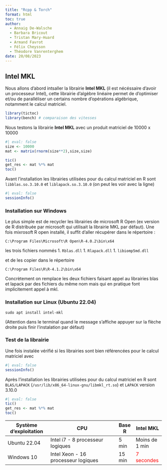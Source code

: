 ```yaml
---
title: "Rcpp & Torch"
format: html
toc: true
author: 
  - Annaig De-Walsche
  - Barbara Bricout
  - Tristan Mary-Huard
  - Armand Favrot
  - Félix Cheysson
  - Théodore Vanrenterghem
date: 20/08/2023
---
```


## Intel MKL

Nous allons d'abord intsaller la librairie **Intel MKL** (il est nécéssaire d'avoir un processeur Intel), cette librairie d'algèbre linéaire permet de d'optimiser et/ou de paralléliser un certains nombre d'opérations algébrique, notamment le calcul matriciel.

```r
library(tictoc)
library(bench) # comparaison des vitesses 
```

Nous testons la librairie **Intel MKL** avec un produit matriciel de 10000 x 10000

```r
#| eval: false
size <- 10000
mat <- matrix(rnorm(size**2),size,size)

tic()
get_res <- mat %*% mat
toc()
```

Avant l'installation les librairies utilisées pour du calcul matriciel en R sont `libblas.so.3.10.0` et `liblapack.so.3.10.0` (on peut les voir avec la ligne)

```r
#| eval: false
sessionInfo()
```

### Installation sur Windows

Le plus simple est de recycler les librairies de microsoft R Open (ex version de R distribuée par microsoft qui utilisait la librairie MKL par défaut). Une fois mixrosoft R open installé, il suffit d'aller récupérer dans le répertoire :

`C:\Program Files\Microsoft\R Open\R-4.0.2\bin\x64`

les trois fichiers nommés 1. `Rblas.dll` 1. `Rlapack.dll` 1. `libiomp5md.dll`

et de les copier dans le répertoire

`C:\Program Files\R\R-4.1.2\bin\x64`

Concrètement on remplace les deux fichiers faisant appel au librairies blas et lapack par des fichiers du même nom mais qui en pratique font implicitement appel à mkl.

### Installation sur Linux (Ubuntu 22.04)

```         
sudo apt install intel-mkl
```

(Attention dans le terminal quand le message s'affiche appuyer sur la flèche droite puis finir l'instalation par défaut)

### Test de la librairie

Une fois instalée vérifié si les librairies sont bien référencées pour le calcul matriciel avec

```r
#| eval: false
sessionInfo()
```

Après l'installation les librairies utilisées pour du calcul matriciel en R sont `BLAS/LAPACK` (`/usr/lib/x86_64-linux-gnu/libmkl_rt.so`) et `LAPACK` version 3.10.0

```r
#| eval: false
tic()
get_res <- mat %*% mat
toc()
```

| Système d'exploitation | CPU                                  | Base R  | Intel MKL      |
|------------------------|--------------------------------------|---------|----------------|
| Ubuntu 22.04           |  Intel i7 - 8 processeur logiques    | 5 min   | Moins de 1 min |
| Windows 10             | Intel Xeon - 16 processeur logiques  | 15 min  |<span style="color:red;">7 secondes</span> |
